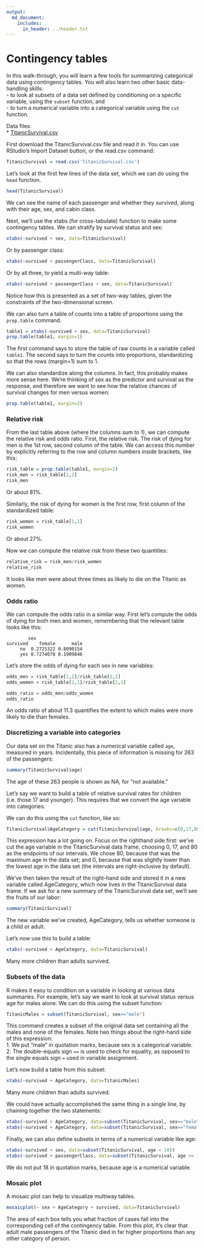 ```yaml
---
output:
  md_document:
    includes:
      in_header: ../header.txt
---
```



# Contingency tables 

In this walk-through, you will learn a few tools for summarizing categorical data using contingency tables.  You will also learn two other basic data-handling skills:  
- to look at subsets of a data set defined by conditioning on a specific variable, using the `subset` function, and  
- to turn a numerical variable into a categorical variable using the `cut` function.

Data files:  
* [TitanicSurvival.csv](TitanicSurvival.csv)  

First download the TitanicSurvival.csv file and read it in. You can use RStudio's Import Dataset button, or the read.csv command:
```r
TitanicSurvival = read.csv('TitanicSurvival.csv')
```

Let's look at the first few lines of the data set, which we can do using the `head` function.
```r
head(TitanicSurvival)
```
We can see the name of each passenger and whether they survived, along with their age, sex, and cabin class.

Next, we'll use the xtabs (for cross-tabulate) function to make some contingency tables.  We can stratify by survival status and sex:
```r
xtabs(~survived + sex, data=TitanicSurvival)
```

Or by passenger class:
```r
xtabs(~survived + passengerClass, data=TitanicSurvival)
```

Or by all three, to yield a multi-way table:
```r
xtabs(~survived + passengerClass + sex, data=TitanicSurvival)
```
Notice how this is presented as a set of two-way tables, given the constraints of the two-dimensional screen.  


We can also turn a table of counts into a table of proportions using the `prop.table` command.  
```r
table1 = xtabs(~survived + sex, data=TitanicSurvival)
prop.table(table1, margin=1)
```
The first command says to store the table of raw counts in a variable called `table1`.  The second says to turn the counts into proportions, standardizing so that the rows (margin=1) sum to 1.  

We can also standardize along the columns.  In fact, this probably makes more sense here.  We're thinking of sex as the predictor and survival as the response, and therefore we want to see how the relative chances of survival changes for men versus women:
```r
prop.table(table1, margin=2)
```

### Relative risk

From the last table above (where the columns sum to 1), we can compute the relative risk and odds ratio.  First, the relative risk.  The risk of dying for men is the 1st row, second column of the table.  We can access this number by explicitly referring to the row and column numbers inside brackets, like this:
```r
risk_table = prop.table(table1, margin=2)
risk_men = risk_table[1,2]
risk_men
```
Or about 81%.

Similarly, the risk of dying for women is the first row, first column of the standardized table:
```r
risk_women = risk_table[1,1]
risk_women
```
Or about 27%.

Now we can compute the relative risk from these two quantities:
```r
relative_risk = risk_men/risk_women
relative_risk
```
It looks like men were about three times as likely to die on the Titanic as women.


### Odds ratio

We can compute the odds ratio in a similar way.  First let's compute the odds of dying for both men and women, remembering that the relevant table looks like this:
```
        sex
survived    female      male
     no  0.2725322 0.8090154
     yes 0.7274678 0.1909846
```

Let's store the odds of dying for each sex in new variables:
```r
odds_men = risk_table[1,2]/risk_table[2,2]
odds_women = risk_table[1,1]/risk_table[2,1]
```

```r
odds_ratio = odds_men/odds_women
odds_ratio
```
An odds ratio of about 11.3 quantifies the extent to which males were more likely to die than females.


### Discretizing a variable into categories

Our data set on the Titanic also has a numerical variable called `age`, measured in years.  Incidentally, this piece of information is missing for 263 of the passengers:
```r
summary(TitanicSurvival$age)
```
The age of these 263 people is shown as NA, for "not available."

Let's say we want to build a table of relative survival rates for children (i.e. those 17 and younger).  This requires that we convert the age variable into categories.

We can do this using the `cut` function, like so:
```r
TitanicSurvival$AgeCategory = cut(TitanicSurvival$age, breaks=c(0,17,80))
```
This expression has a lot going on.  Focus on the righthand side first: we've cut the age variable in the TitanicSurvival data frame, choosing 0, 17, and 80 as the endpoints of our intervals.  We chose 80, because that was the maximum age in the data set; and 0, because that was slightly lower than the lowest age in the data set (the intervals are right-inclusive by default).

We've then taken the result of the right-hand side and stored it in a new variable called AgeCategory, which now lives in the TitanicSurvival data frame.  If we ask for a new summary of the TitanicSurvival data set, we'll see the fruits of our labor:
```r
summary(TitanicSurvival)
```
The new variable we've created, AgeCategory, tells us whether someone is a child or adult.

Let's now use this to build a table:
```r
xtabs(~survived + AgeCategory, data=TitanicSurvival)
```
Many more children than adults survived.

### Subsets of the data

R makes it easy to condition on a variable in looking at various data summaries.  For example, let's say we want to look at survival status versus age for males alone.  We can do this using the subset function:
```r
TitanicMales = subset(TitanicSurvival, sex=="male")
```
This command creates a subset of the original data set containing all the males and none of the females.  Note two things about the right-hand side of this expression:  
1. We put "male" in quotation marks, because sex is a categorical variable.
2. The double-equals sign `==` is used to check for equality, as opposed to the single equals sign `=` used in variable assignment.

Let's now build a table from this subset:
```r
xtabs(~survived + AgeCategory, data=TitanicMales)
```
Many more children than adults survived.

We could have actually accomplished the same thing in a single line, by chaining together the two statements:
```r
xtabs(~survived + AgeCategory, data=subset(TitanicSurvival, sex=="male"))
xtabs(~survived + AgeCategory, data=subset(TitanicSurvival, sex=="female"))
```


Finally, we can also define subsets in terms of a numerical variable like age:
```r
xtabs(~survived + sex, data=subset(TitanicSurvival, age < 18))
xtabs(~survived + passengerClass, data=subset(TitanicSurvival, age >= 18))
```
 We do not put 18 in quotation marks, because age is a numerical variable.

### Mosaic plot

A mosaic plot can help to visualize multiway tables.
```r
mosaicplot(~ sex + AgeCategory + survived, data=TitanicSurvival)
```
The area of each box tells you what fraction of cases fall into the corresponding cell of the contingency table.  From this plot, it's clear that adult male passengers of the Titanic died in far higher proportions than any other category of person.
